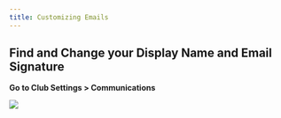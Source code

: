 ```yaml
---
title: Customizing Emails
---
```


Find and Change your Display Name and Email Signature
-------------------------

**Go to Club Settings > Communications**

![](/images/customizing-emails-1.png)
